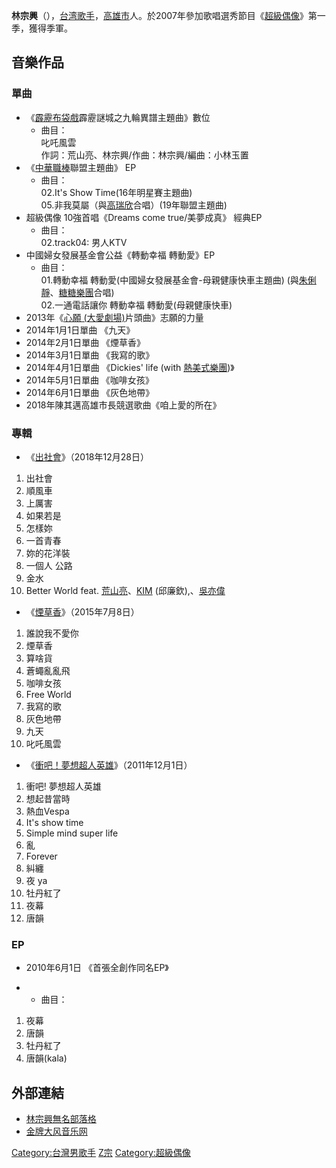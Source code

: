 {{blpunsourced|time=2018-10-14T09:45:05+00:00}}
{{藝人
| 姓名 = 林宗興
| 類型 = 男歌手
| 英文名 = 
| 綽號 = 六合夜市鱔魚小霸王、金田一
| 圖片 = 林宗興.jpg
| 圖片尺寸 =
| 圖片簡介 =
| 出生日期 = {{Birth_date_and_age|1982|10|07}}
| 出生地點 = {{TWN}}[[高雄市|高雄市]]
| 籍貫 = [[臺南|臺南]]
| 國籍 = {{ROC}}
| 語言 = [[中華民國國語|國語]]、[[臺灣話|台語]]、[[英語|英語]]
| 教育程度 = [[大仁科技大學|大仁科技大學]]餐旅管理系<br>[[高雄市私立中華藝術學校|高雄市私立中華藝術學校]]畢業
| 音樂類型 = [[華語流行音樂|華語流行音樂]]
| 職業 = [[學生|學生]]、[[歌手|歌手]]
| 代表作 =
| 唱片公司 = [[金牌大風|金牌大風]](2008年-2009年)<br/>[[擎天娛樂|擎天娛樂]](2010年-2012年)
| 經紀公司 = [[金牌大风|金牌大风]]<br/>[[友松傳播|友松傳播]]
}}
'''林宗興'''（{{bd|1982年|10月7日}}），[[台湾|台湾]][[歌手|歌手]]，[[高雄市|高雄市]]人。於2007年參加歌唱選秀節目《[[超級偶像|超級偶像]]》第一季，獲得季軍。

== 音樂作品 ==
=== 單曲 ===
*《[[霹靂布袋戲|霹靂布袋戲]]霹靂謎城之九輪異譜主題曲》數位
**曲目：<br>叱吒風雲 <br>作詞：荒山亮、林宗興/作曲：林宗興/編曲：小林玉置 
*《[[中華職棒|中華職棒]]聯盟主題曲》 EP
**曲目：<br>02.It's Show Time(16年明星賽主題曲)<br>05.非我莫屬（與[[高瑞欣|高瑞欣]]合唱）(19年聯盟主題曲)
*超級偶像 10強首唱《Dreams come true/美夢成真》 經典EP 
**曲目：<br>02.track04: 男人KTV
*中國婦女發展基金會公益《轉動幸福 轉動愛》EP
**曲目：<br>01.轉動幸福 轉動愛(中國婦女發展基金會-母親健康快車主題曲) (與[[朱俐靜|朱俐靜]]、[[糖糖樂團|糖糖樂團]]合唱)<br>02.一通電話讓你 轉動幸福 轉動愛(母親健康快車)
*2013年《[[心願_(大愛劇場)|心願 (大愛劇場)]]片頭曲》志願的力量
*2014年1月1日單曲 《九天》
*2014年2月1日單曲 《煙草香》
*2014年3月1日單曲 《我寫的歌》
*2014年4月1日單曲 《Dickies' life (with [[熱美式樂團|熱美式樂團]])》
*2014年5月1日單曲 《咖啡女孩》
*2014年6月1日單曲 《灰色地帶》
*2018年陳其邁高雄市長競選歌曲《咱上愛的所在》

=== 專輯 ===
*《[[出社會|出社會]]》（2018年12月28日）
{{hideh|曲目}}
# 出社會
# 順風車
# 上厲害
# 如果若是
# 怎樣妳
# 一首青春
# 妳的花洋裝
# 一個人 公路
# 金水
# Better World feat. [[荒山亮|荒山亮]]、[[KIM|KIM]] (邱廉欽),、[[吳亦偉|吳亦偉]]
{{hidef}}

*《[[煙草香|煙草香]]》（2015年7月8日）
{{hideh|曲目}}
# 誰說我不愛你
# 煙草香
# 算啥貨
# 蒼蠅亂亂飛
# 咖啡女孩
# Free World
# 我寫的歌
# 灰色地帶
# 九天
# 叱吒風雲
{{hidef}}

*《[[衝吧！夢想超人英雄|衝吧！夢想超人英雄]]》（2011年12月1日）
{{hideh|曲目}}
# 衝吧! 夢想超人英雄     
# 想起昔當時     
# 熱血Vespa     
# It's show time     
# Simple mind super life     
# 亂    
# Forever     
# 糾纏    
# 夜 ya     
# 牡丹紅了     
# 夜幕    
# 唐韻
{{hidef}}

=== EP ===
*2010年6月1日  《首張全創作同名EP》
{{hideh|曲目}}
**曲目：
# 夜幕 
# 唐韻 
# 牡丹紅了 
# 唐韻(kala)
{{hidef}}

== 外部連結 ==
*[http://www.wretch.cc/album/andygolden 林宗興無名部落格] {{Wayback|url=http://www.wretch.cc/album/andygolden |date=20131227040543 }}
*[https://web.archive.org/web/20100306022627/http://www.gold-typhoon.com.tw/forum/viewforum.php?f=34 金牌大风音乐网]

{{start box}}
{{succession box|無|[[林吟蔚|林吟蔚]]|[[超級偶像|超級偶像]][[季軍|季軍]]|2007年10月27日-2008年6月21日}}
{{end box}}
{{超偶幫}}

{{DEFAULTSORT:L林}}

[[Category:台灣男歌手|Category:台灣男歌手]]
[[Category:林姓|Z宗]]
[[Category:超級偶像|Category:超級偶像]]